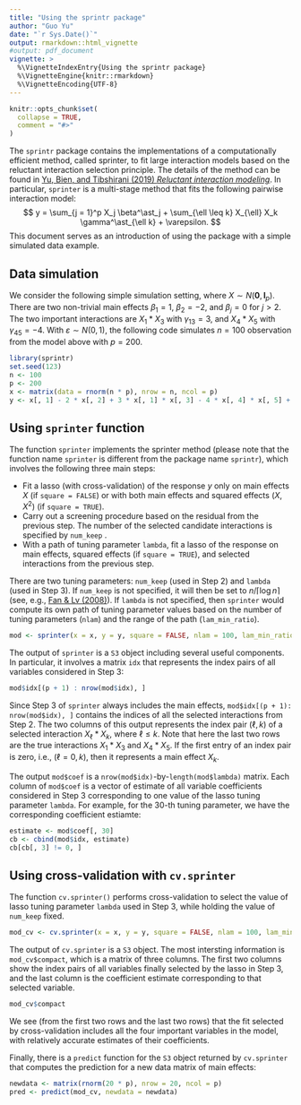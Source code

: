 ```yaml
---
title: "Using the sprintr package"
author: "Guo Yu"
date: "`r Sys.Date()`"
output: rmarkdown::html_vignette
#output: pdf_document
vignette: >
  %\VignetteIndexEntry{Using the sprintr package}
  %\VignetteEngine{knitr::rmarkdown}
  %\VignetteEncoding{UTF-8}
---
```


```r
knitr::opts_chunk$set(
  collapse = TRUE,
  comment = "#>"
)
```

The `sprintr` package contains the implementations of a computationally efficient method, called sprinter, to fit large interaction models based on the reluctant interaction selection principle. The details of the method can be found in [Yu, Bien, and Tibshirani (2019) *Reluctant interaction modeling*](https://arxiv.org/abs/1907.08414).
In particular, `sprinter` is a multi-stage method that fits the following pairwise interaction model:
$$
y = \sum_{j = 1}^p X_j \beta^\ast_j + \sum_{\ell \leq k} X_{\ell} X_k \gamma^\ast_{\ell k} + \varepsilon.
$$
This document serves as an introduction of using the package with a simple simulated data example.

## Data simulation
We consider the following simple simulation setting, where $X \sim N(\mathbf{0}, \mathbf{I}_p)$. There are two non-trivial main effects $\beta_1 = 1$, $\beta_2 = -2$, and $\beta_j = 0$ for $j > 2$. The two important interactions are $X_1 * X_3$ with $\gamma_{13} = 3$, and $X_4 * X_5$ with $\gamma_{45} = -4$. With $\varepsilon \sim N(0, 1)$, the following code simulates $n = 100$ observation from the model above with $p = 200$.
```r
library(sprintr)
set.seed(123)
n <- 100
p <- 200
x <- matrix(data = rnorm(n * p), nrow = n, ncol = p)
y <- x[, 1] - 2 * x[, 2] + 3 * x[, 1] * x[, 3] - 4 * x[, 4] * x[, 5] + rnorm(100)
```


## Using `sprinter` function
The function `sprinter` implements the sprinter method (please note that the function name `sprinter` is different from the package name `sprintr`), which involves the following three main steps:

- Fit a lasso (with cross-validation) of the response $y$ only on main effects $X$ (if `square = FALSE`) or with both main effects and squared effects $(X, X^2)$ (if `square = TRUE`).
- Carry out a screening procedure based on the residual from the previous step. The number of the selected candidate interactions is specified by `num_keep` .
- With a path of tuning parameter `lambda`, fit a lasso of the response on main effects, squared effects (if `square = TRUE`), and selected interactions from the previous step. 


There are two tuning parameters: `num_keep` (used in Step 2) and `lambda` (used in Step 3). If `num_keep` is not specified, it will then be set to $n / \lceil \log n \rceil$ (see, e.g., [Fan & Lv (2008)](https://orfe.princeton.edu/~jqfan/papers/06/SIS.pdf)). 
If `lambda` is not specified, then `sprinter` would compute its own path of tuning parameter values based on the number of tuning parameters (`nlam`) and the range of the path (`lam_min_ratio`).
```r
mod <- sprinter(x = x, y = y, square = FALSE, nlam = 100, lam_min_ratio = 0.01)
```

The output of `sprinter` is a `S3` object including several useful components. In particular, it involves a matrix `idx` that represents the index pairs of all variables considered in Step 3:
```r
mod$idx[(p + 1) : nrow(mod$idx), ]
```
Since Step 3 of `sprinter` always includes the main effects, `mod$idx[(p + 1): nrow(mod$idx), ]` contains the indices of all the selected interactions from Step 2. The two columns of this output represents the index pair $(\ell, k)$ of a selected interaction $X_\ell * X_k$, where $\ell \leq k$.
Note that here the last two rows are the true interactions $X_1 * X_3$ and $X_4 * X_5$. If the first entry of an index pair is zero, i.e., $(\ell = 0, k)$, then it represents a main effect $X_k$.

The output `mod$coef` is a `nrow(mod$idx)`-by-`length(mod$lambda)` matrix. Each column of `mod$coef` is a vector of estimate of all variable coefficients considered in Step 3 corresponding to one value of the lasso tuning parameter `lambda`. For example, for the 30-th tuning parameter, we have the corresponding coefficient estiamte:
```r
estimate <- mod$coef[, 30]
cb <- cbind(mod$idx, estimate)
cb[cb[, 3] != 0, ]
```

## Using cross-validation with `cv.sprinter`
The function `cv.sprinter()` performs cross-validation to select the value of lasso tuning parameter `lambda` used in Step 3, while holding the value of `num_keep` fixed.
```r
mod_cv <- cv.sprinter(x = x, y = y, square = FALSE, nlam = 100, lam_min_ratio = 0.01)
```
The output of `cv.sprinter` is a `S3` object. The most intersting information is `mod_cv$compact`, which is a matrix of three columns.
The first two columns show the index pairs of all variables finally selected by the lasso in Step 3, and the last column is the coefficient estimate corresponding to that selected variable.
```r
mod_cv$compact
```
We see (from the first two rows and the last two rows) that the fit selected by cross-validation includes all the four important variables in the model, with relatively accurate estimates of their coefficients.

Finally, there is a `predict` function for the `S3` object returned by `cv.sprinter` that computes the prediction for a new data matrix of main effects:
```r
newdata <- matrix(rnorm(20 * p), nrow = 20, ncol = p)
pred <- predict(mod_cv, newdata = newdata)
```
